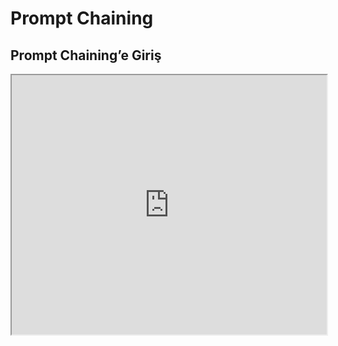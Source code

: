 # Prompt Chaining


## Prompt Chaining’e Giriş

<iframe width="100%"
  height="415px"
  src="https://www.youtube.com/embed/CKZC5RigYEc?si=EG1kHf83ceawWdHX" allow="accelerometer; autoplay; clipboard-write; encrypted-media; gyroscope; picture-in-picture"
  allowFullScreen
  />

LLM’lerin güvenilirliğini ve performansını artırmak için önemli prompt engineering tekniklerinden biri, görevleri alt görevlere ayırmaktır. Bu alt görevler belirlendikten sonra, LLM bir alt görevle yönlendirilir ve ardından verdiği yanıt başka bir prompt’a girdi olarak kullanılır. Bu yönteme prompt chaining denir; burada bir görev alt görevlere bölünür ve bir prompt işlemleri zinciri oluşturulur.

Prompt chaining, çok detaylı bir prompt verildiğinde LLM’in zorlanabileceği karmaşık görevleri başarmak için faydalıdır. Prompt chaining’de zincirlenmiş prompt’lar, nihai hedefe ulaşmadan önce yanıtlar üzerinde dönüşümler veya ek işlemler gerçekleştirir.  

Daha iyi performans sağlamanın yanı sıra, prompt chaining LLM uygulamanızın şeffaflığını artırır, kontrol edilebilirliğini ve güvenilirliğini yükseltir. Bu da model yanıtlarındaki sorunları daha kolay ayıklamanızı, farklı aşamalardaki performansı analiz edip iyileştirmenizi sağlar.

Prompt chaining özellikle LLM destekli sohbet asistanları geliştirirken ve uygulamalarınızın kişiselleştirilmesi ile kullanıcı deneyimini iyileştirirken oldukça faydalıdır.

<Callout type= "info" emoji="🎓">
Prompt chaining ve ileri düzey prompting yöntemleri hakkında daha fazla bilgi edinmek için yeni yapay zeka kurslarımıza göz atın. [Hemen katılın!](https://dair-ai.thinkific.com/)
PROMPTING20 kodunu kullanarak ekstra %20 indirim kazanın.
</Callout>

## Prompt Chaining Kullanım Alanları

### Doküman Soru-Cevap için Prompt Chaining

Prompt chaining, birkaç işlem veya dönüşüm gerektiren farklı senaryolarda kullanılabilir. Örneğin, LLM’lerin yaygın kullanım alanlarından biri büyük bir metin dokümanı hakkında soruları yanıtlamaktır. Bunun için iki farklı prompt tasarlamak faydalı olur: İlk prompt, soruyu yanıtlamak için gerekli alıntıları çıkarırken; ikinci prompt bu alıntılar ve orijinal dokümanla birlikte soruya yanıt üretir. Yani, bir doküman hakkında soruyu cevaplamak için iki farklı prompt oluşturmuş olursunuz.

Aşağıdaki ilk prompt, verilen bir soru için dokümandan ilgili alıntıları çıkarır. Basitlik için doküman için `{{document}}` yer tutucusu eklenmiştir. Prompt’u test etmek için örneğin [prompt engineering](https://en.wikipedia.org/wiki/Prompt_engineering) sayfasını Wikipedia’dan kopyalayıp yapıştırabilirsiniz. Daha geniş bağlam gerektiği için bu görevde OpenAI’ın `gpt-4-1106-preview` modeli kullanılmıştır. Claude gibi uzun bağlam destekleyen diğer LLM’lerle de kullanılabilir.  

Prompt 1: 
```
Yardımcı bir asistansınız. Göreviniz, bir doküman verildiğinde soruya yanıt bulmaya yardımcı olmaktır. İlk adım, soruyla ilgili alıntıları #### ile sınırlanmış dokümandan çıkarmaktır. Lütfen alıntı listesini <quotes></quotes> etiketleri içinde yazın. İlgili alıntı bulunmazsa "İlgili alıntı bulunamadı!" yazın.


####
{{document}}
####
```


Aşağıda sorunun `user` rolü ile eklendiği tam prompt’un ekran görüntüsü bulunmaktadır.  

<Screenshot src={PC1} alt="Prompt Chaining Part 1" />

Prompt 1’in çıktısı:
```
<quotes>
- Chain-of-thought (CoT) prompting[27]
- Generated knowledge prompting[37]
- Least-to-most prompting[38]
- Self-consistency decoding[39]
- Complexity-based prompting[41]
- Self-refine[42]
- Tree-of-thought prompting[43]
- Maieutic prompting[45]
- Directional-stimulus prompting[46]
- Textual inversion and embeddings[59]
- Using gradient descent to search for prompts[61][62][63][64]
- Prompt injection[65][66][67]
</quotes>
```

İlk prompt’tan dönen alıntılar, aşağıdaki ikinci prompt’a girdi olarak kullanılabilir. Not: alıntıları biraz daha temizleyebilirsiniz, yani atıf numaralarını kaldırabilirsiniz. Bu atıflar başka bir prompt’ta kullanılabilir veya yok sayılabilir. İkinci prompt, Prompt 1’den gelen ilgili alıntıları ve orijinal dokümanı alarak soruya yardımcı bir yanıt hazırlar. İkinci prompt şu şekilde olabilir:

Prompt 2:
```
Bir soruyu yanıtlamak için dokümandan çıkarılan ilgili alıntılar (<quotes></quotes> ile sınırlı) ve orijinal doküman (#### ile sınırlı) verilmiştir. Lütfen soruya doğru, samimi ve yardımcı bir yanıt yazın.

####
{{document}}
####

<quotes>
- Chain-of-thought (CoT) prompting[27]
- Generated knowledge prompting[37]
- Least-to-most prompting[38]
- Self-consistency decoding[39]
- Complexity-based prompting[41]
- Self-refine[42]
- Tree-of-thought prompting[43]
- Maieutic prompting[45]
- Directional-stimulus prompting[46]
- Textual inversion and embeddings[59]
- Using gradient descent to search for prompts[61][62][63][64]
- Prompt injection[65][66][67]
</quotes>
```

Prompt 2’nin çıktısı:

```
Dokümanda bahsedilen prompting teknikleri şunlardır:

1. Chain-of-thought (CoT) prompting[27]
2. Generated knowledge prompting[37]
3. Least-to-most prompting[38]
4. Self-consistency decoding[39]
5. Complexity-based prompting[41]
6. Self-refine[42]
7. Tree-of-thought prompting[43]
8. Maieutic prompting[45]
9. Directional-stimulus prompting[46]
10. Textual inversion and embeddings[59]
11. Using gradient descent to search for prompts[61][62][63][64]
12. Prompt injection[65][66][67]

Bu tekniklerin her biri, büyük dil modelleriyle etkileşimleri geliştirmek veya özelleştirmek için farklı stratejiler kullanır ve istenilen çıktıları üretmeyi kolaylaştırır.
```

Gördüğünüz gibi, prompt zincirleri tasarlamak, yanıtların birkaç işlem veya dönüşümden geçmesi gerektiğinde faydalı bir yaklaşım olur. Bir alıştırma olarak, son kullanıcıya nihai yanıtı göndermeden önce yanıt 
içindeki atıfları (örneğin [27]) kaldıran bir prompt tasarlayabilirsiniz.

Claude LLM’den yararlanan daha fazla prompt chaining örneğini bu [dökümantasyonda](https://docs.anthropic.com/claude/docs/prompt-chaining) bulabilirsiniz. Bizim örneğimiz de onların örneklerinden esinlenilmiş ve uyarlanmıştır.
